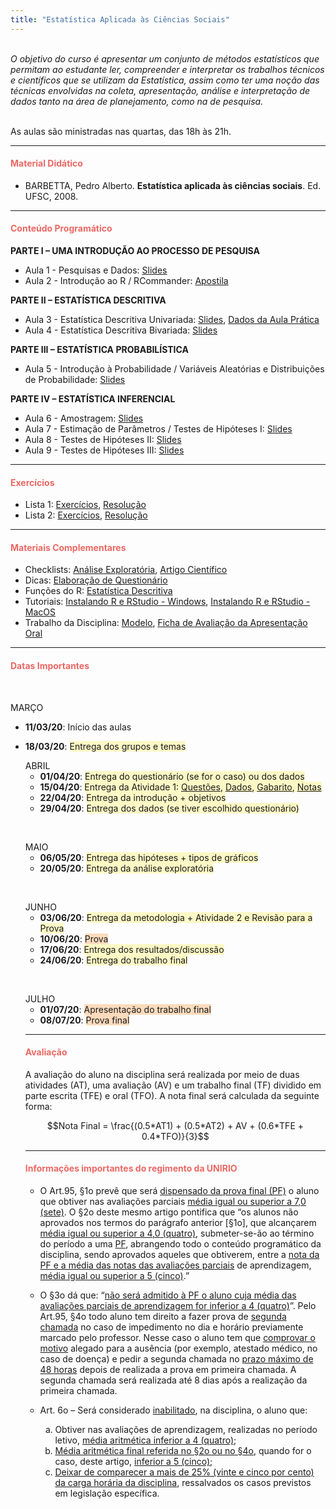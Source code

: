 ```yaml
---
title: "Estatística Aplicada às Ciências Sociais"
---
```


<br>
<i>O objetivo do curso é apresentar um conjunto de métodos estatísticos que permitam ao estudante ler, 
compreender e interpretar os trabalhos técnicos e científicos que se utilizam da Estatística, assim 
como  ter  uma  noção  das  técnicas  envolvidas  na  coleta,  apresentação,  análise  e  interpretação  de 
dados tanto na área de planejamento, como na de pesquisa.</i> 
<br>
<br>

As aulas são ministradas nas quartas, das 18h às 21h.

***

<h4 style="color:rgb(235, 104, 100);"> Material Didático</h4>

<ul class="fa-ul">
<li><i class="fas fa-book"></i> BARBETTA, Pedro Alberto. **Estatística aplicada às ciências sociais**. Ed. UFSC, 2008.
</ul>

***

<h4 style="color:rgb(235, 104, 100);">Conteúdo Programático</h4>

**PARTE I – UMA INTRODUÇÃO AO PROCESSO DE PESQUISA**
<br>

+ Aula 1 - Pesquisas e Dados: [Slides](https://drive.google.com/file/d/1vkt3Ixl8GJ9PwUdWsmBtatYI5r7wRmTZ/view?usp=sharing)
+ Aula 2 - Introdução ao R / RCommander: [Apostila](http://gae.uniriotec.br/7/material.html)

**PARTE II – ESTATÍSTICA DESCRITIVA**
<br>

+ Aula 3 - Estatística Descritiva Univariada: [Slides](https://drive.google.com/file/d/1rjM5JyPiLcX5CAlVY8PyQw2BhDnW8gyS/view?usp=sharing), [Dados da Aula Prática](https://drive.google.com/file/d/1qqJ05r_QJCgt-_01o1MLhXbYOh0W_9sn/view?usp=sharing)
+ Aula 4 - Estatística Descritiva Bivariada:  [Slides](https://drive.google.com/file/d/1FmvMAmXLGxDO9hua91WBAj8JnrpQj2BL/view?usp=sharing)

**PARTE III – ESTATÍSTICA PROBABILÍSTICA**
<br>

+ Aula 5 - Introdução à Probabilidade / Variáveis Aleatórias e Distribuições de Probabilidade: [Slides]()


**PARTE IV – ESTATÍSTICA INFERENCIAL**
<br>

+ Aula 6 - Amostragem: [Slides]()
+ Aula 7 - Estimação de Parâmetros / Testes de Hipóteses I: [Slides]()
+ Aula 8 - Testes de Hipóteses II: [Slides]()
+ Aula 9 - Testes de Hipóteses III: [Slides]()

***

<h4 style="color:rgb(235, 104, 100);">Exercícios</h4>

- Lista 1: [Exercícios](), [Resolução]()
- Lista 2: [Exercícios](), [Resolução]()

***

<h4 style="color:rgb(235, 104, 100);">Materiais Complementares</h4>

- Checklists: [Análise Exploratória](https://drive.google.com/file/d/1Wdi--khEKj_o5cBQ0p4wkkSLwknPJMp5/view?usp=sharing), [Artigo Científico](https://drive.google.com/file/d/1OcU4QRcD5eASSoQUzxIVOLS4srLWAHT1/view?usp=sharing)
- Dicas: [Elaboração de Questionário](https://drive.google.com/file/d/1BCTrFEdOF-Ek_sNz-tZ4WhS9PQDR9xSf/view?usp=sharing)
- Funções do R: [Estatística Descritiva](https://drive.google.com/file/d/1KU2ZbYE2xODTQ5bi0kyeXblimNCqI29o/view?usp=sharing)
- Tutoriais: [Instalando R e RStudio - Windows](https://drive.google.com/file/d/1LDRC0d5Q-5GXkVrp8OzPyIXykJxfCOMF/view?usp=sharing), [Instalando R e RStudio - MacOS](https://drive.google.com/file/d/1LLojUuXrxhynVSyd---L1M7Z63LyY4BM/view?usp=sharing)
- Trabalho da Disciplina: [Modelo](https://drive.google.com/file/d/1B7kxKbIohAEL080SnqIE1Qxx9gIVKLLh/view?usp=sharing), [Ficha de Avaliação da Apresentação Oral](https://drive.google.com/file/d/1EcFAVg52l0ppbOGq1amXEO7O3XLZoIA0/view?usp=sharing)

***

<h4 style="color:rgb(235, 104, 100);">Datas Importantes</h4>
<br>

MARÇO
<br>
<ul class="fa-ul">
<li><i class="far fa-calendar-alt"></i> **11/03/20**: Início das aulas
<li><i class="far fa-calendar-alt"></i> **18/03/20**: <span style="background-color: rgba(249, 239, 114, 0.4);">Entrega dos grupos e temas</span>
<br>

ABRIL
<br>
<ul class="fa-ul">
<li><i class="far fa-calendar-alt"></i> **01/04/20**: <span style="background-color: rgba(249, 239, 114, 0.4);">Entrega do questionário (se for o caso) ou dos dados</span>
<li><i class="far fa-calendar-alt"></i> **15/04/20**: <span style="background-color: rgba(249, 239, 114, 0.4);">Entrega da Atividade 1: [Questões](), [Dados](),  [Gabarito](), [Notas]()</span>
<li><i class="far fa-calendar-alt"></i> **22/04/20**: <span style="background-color: rgba(249, 239, 114, 0.4);">Entrega da introdução + objetivos</span>
<li><i class="far fa-calendar-alt"></i> **29/04/20**: <span style="background-color: rgba(249, 239, 114, 0.4);">Entrega dos dados (se tiver escolhido questionário)</span>
</ul>
<br>

MAIO
<br>
<ul class="fa-ul">
<li><i class="far fa-calendar-alt"></i> **06/05/20**: <span style="background-color: rgba(249, 239, 114, 0.4);">Entrega das hipóteses + tipos de gráficos</span>
<li><i class="far fa-calendar-alt"></i> **20/05/20**: <span style="background-color: rgba(249, 239, 114, 0.4);">Entrega da análise exploratória</span>
</ul>
<br>

JUNHO
<br>
<ul class="fa-ul">
<li><i class="far fa-calendar-alt"></i> **03/06/20**: <span style="background-color: rgba(249, 239, 114, 0.4);">Entrega da metodologia + Atividade 2 e Revisão para a Prova</span>
<li><i class="far fa-calendar-alt"></i> **10/06/20**: <span style="background-color: rgba(249, 169, 90, 0.4);">Prova</span>
<li><i class="far fa-calendar-alt"></i> **17/06/20**: <span style="background-color: rgba(249, 239, 114, 0.4);">Entrega dos resultados/discussão</span>
<li><i class="far fa-calendar-alt"></i> **24/06/20**: <span style="background-color: rgba(249, 239, 114, 0.4);">Entrega do trabalho final</span>
</ul>
<br>

JULHO
<br>
<ul class="fa-ul">
<li><i class="far fa-calendar-alt"></i> **01/07/20**: <span style="background-color: rgba(249, 169, 90, 0.4);">Apresentação do trabalho final</span>
<li><i class="far fa-calendar-alt"></i> **08/07/20**: <span style="background-color: rgba(249, 169, 90, 0.4);">Prova final</span>
</ul>

***

<h4 style="color:rgb(235, 104, 100);">Avaliação</h4>

A avaliação do aluno na disciplina será realizada por meio de duas atividades (AT), uma avaliação (AV) e um trabalho final (TF) dividido em parte escrita (TFE) e oral (TFO).
A nota final será calculada da seguinte forma:

$$Nota Final = \frac{(0.5*AT1) + (0.5*AT2) + AV + (0.6*TFE + 0.4*TFO)}{3}$$

*** 

<h4 style="color:rgb(235, 104, 100);">Informações importantes do regimento da UNIRIO</h4>

* O Art.95, §1o prevê que será <u>dispensado da prova final (PF)</u> o aluno que obtiver nas avaliações parciais <u>média igual ou superior a 7,0 (sete)</u>. O §2o deste mesmo artigo pontifica que “os alunos não aprovados nos termos do parágrafo anterior [§1o], que alcançarem <u>média igual ou superior a 4,0 (quatro)</u>, submeter-se-ão ao término do período a uma <u>PF</u>, abrangendo todo o conteúdo programático da disciplina, sendo aprovados aqueles que obtiverem, entre a <u>nota da PF e a média das notas das avaliações parciais</u> de aprendizagem, <u>média igual ou superior a 5 (cinco)</u>.”

* O §3o dá que: “<u>não será admitido à PF o aluno cuja média das avaliações parciais de aprendizagem for inferior a 4 (quatro)</u>”.
Pelo Art.95, §4o todo aluno tem direito a fazer prova de <u>segunda chamada</u> no caso de impedimento no dia e horário previamente marcado pelo professor. Nesse caso o aluno tem que <u>comprovar o motivo</u> alegado para a ausência (por exemplo, atestado médico, no caso de doença) e pedir a segunda chamada no <u>prazo máximo de 48 horas</u> depois de realizada a prova em primeira chamada. A segunda chamada será realizada até 8 dias após a realização da primeira chamada.

* Art. 6o – Será considerado <u>inabilitado</u>, na disciplina, o aluno que:
  a) Obtiver nas avaliações de aprendizagem, realizadas no período letivo, <u>média aritmética inferior a 4 (quatro)</u>;
  b) <u>Média aritmética final referida no §2o ou no §4o</u>, quando for o caso, deste artigo, <u>inferior a 5 (cinco)</u>;
  c) <u>Deixar de comparecer a mais de 25% (vinte e cinco por cento) da carga horária da disciplina</u>, ressalvados os casos previstos em legislação específica.
